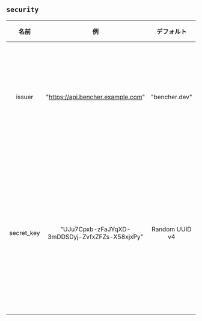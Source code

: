 ## `security`

|    名前    |                       例                       |   デフォルト   |  必須  |                                                                                                                                    説明                                                                                                                                     |
| :--------: | :--------------------------------------------: | :------------: | :----: | :-------------------------------------------------------------------------------------------------------------------------------------------------------------------------------------------------------------------------------------------------------------------------: |
|   issuer   |       "https://api.bencher.example.com"        | "bencher.dev"  | いいえ |                                                                      JSON Webトークン（JWT）の発行者を指定します。 **警告** この値を変更すると、すでに生成されたすべてのJWTの検証ができなくなります。                                                                       |
| secret_key | "UJu7Cpxb-zFaJYqXD-3mDDSDyj-ZvfxZFZs-X58xjxPy" | Random UUID v4 |  はい  | すべてのトークンを生成するために使用されるキーを指定します。 **非常に安全であるべきです！** デフォルト値はランダムに生成された [UUID v4](https://ja.wikipedia.org/wiki/UUID#UUID_v4_-_ランダム生成)です。ログに記録されるとき、それは絶対に `************` と表示されます。 |
